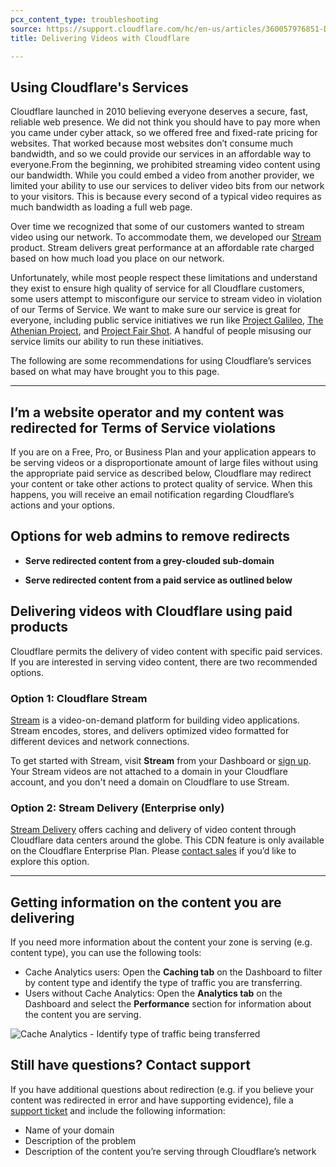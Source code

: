 ```yaml
---
pcx_content_type: troubleshooting
source: https://support.cloudflare.com/hc/en-us/articles/360057976851-Delivering-Videos-with-Cloudflare
title: Delivering Videos with Cloudflare

---
```


## Using Cloudflare's Services

Cloudflare launched in 2010 believing everyone deserves a secure, fast, reliable web presence. We did not think you should have to pay more when you came under cyber attack, so we offered free and fixed-rate pricing for websites. That worked because most websites don’t consume much bandwidth, and so we could provide our services in an affordable way to everyone.From the beginning, we prohibited streaming video content using our bandwidth. While you could embed a video from another provider, we limited your ability to use our services to deliver video bits from our network to your visitors. This is because every second of a typical video requires as much bandwidth as loading a full web page.

Over time we recognized that some of our customers wanted to stream video using our network. To accommodate them, we developed our [Stream](https://www.cloudflare.com/products/cloudflare-stream/) product. Stream delivers great performance at an affordable rate charged based on how much load you place on our network.

Unfortunately, while most people respect these limitations and understand they exist to ensure high quality of service for all Cloudflare customers, some users attempt to misconfigure our service to stream video in violation of our Terms of Service. We want to make sure our service is great for everyone, including public service initiatives we run like [Project Galileo](https://www.cloudflare.com/galileo/), [The Athenian Project](https://www.cloudflare.com/athenian/), and [Project Fair Shot](https://www.cloudflare.com/fair-shot/). A handful of people misusing our service limits our ability to run these initiatives.

The following are some recommendations for using Cloudflare’s services based on what may have brought you to this page.

***

## I’m a website operator and my content was redirected for Terms of Service violations

If you are on a Free, Pro, or Business Plan and your application appears to be serving videos or a disproportionate amount of large files without using the appropriate paid service as described below, Cloudflare may redirect your content or take other actions to protect quality of service. When this happens, you will receive an email notification regarding Cloudflare’s actions and your options.

## Options for web admins to remove redirects 

* **Serve redirected content from a grey-clouded sub-domain**

* **Serve redirected content from a paid service as outlined below**

## Delivering videos with Cloudflare using paid products

Cloudflare permits the delivery of video content with specific paid services. If you are interested in serving video content, there are two recommended options. 

### Option 1: Cloudflare Stream 

[Stream](https://www.cloudflare.com/products/cloudflare-stream/) is a video-on-demand platform for building video applications. Stream encodes, stores, and delivers optimized video formatted for different devices and network connections. 

To get started with Stream, visit **Stream** from your Dashboard or [sign up](https://dash.cloudflare.com/sign-up/stream). Your Stream videos are not attached to a domain in your Cloudflare account, and you don't need a domain on Cloudflare to use Stream.

### Option 2: Stream Delivery (Enterprise only)

[Stream Delivery](https://www.cloudflare.com/products/stream-delivery/) offers caching and delivery of video content through Cloudflare data centers around the globe. This CDN feature is only available on the Cloudflare Enterprise Plan. Please [contact sales](https://www.cloudflare.com/products/stream-delivery/#) if you’d like to explore this option.

***

## Getting information on the content you are delivering

If you need more information about the content your zone is serving (e.g. content type), you can use the following tools: 

* Cache Analytics users: Open the **Caching tab** on the Dashboard to filter by content type and identify the type of traffic you are transferring. 
* Users without Cache Analytics: Open the **Analytics tab** on the Dashboard and select the **Performance** section for information about the content you are serving.

![Cache Analytics - Identify type of traffic being transferred](~/assets/images/support/traffic-types.png)

## Still have questions? Contact support

If you have additional questions about redirection (e.g. if you believe your content was redirected in error and have supporting evidence), file a [support ticket](https://dash.cloudflare.com/redirect?account=support) and include the following information: 

* Name of your domain
* Description of the problem
* Description of the content you’re serving through Cloudflare’s network
